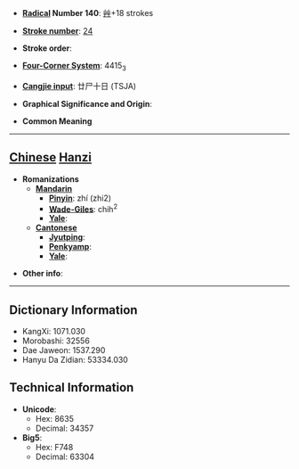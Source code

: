 * '''[[Wiktionary:Chinese radical index| Radical]] Number 140''': [[Wiktionary:Chinese radical index 艸|艸]]+18 strokes

* '''[[Wiktionary:Chinese total strokes index|Stroke number]]''': [[Wiktionary:Chinese total strokes index 24|24]]

* '''Stroke order''': 

* '''[[Wiktionary:Chinese four corner index|Four-Corner System]]''': 4415<sub>3</sub>

* '''[[Wiktionary:Chinese Cangjie index|Cangjie input]]''': 廿尸十日 (TSJA)

* '''Graphical Significance and Origin''': 

* '''Common Meaning'''

----

== [[Chinese]] [[Hanzi]] ==

* '''Romanizations'''
** '''[[Mandarin]]'''
*** '''[[Pinyin]]''': zhí (zhi2)
*** '''[[Wade-Giles]]''': chih<sup>2</sup>
*** '''[[Yale]]''': 
** '''[[Cantonese]]'''
*** '''[[Jyutping]]''':
*** '''[[Penkyamp]]''': 
*** '''[[Yale]]''': 

* '''Other info''': 

----

== Dictionary Information ==

* KangXi: 1071.030
* Morobashi: 32556
* Dae Jaweon: 1537.290
* Hanyu Da Zidian: 53334.030

== Technical Information ==

* '''Unicode''':
** Hex: 8635
** Decimal: 34357
* '''Big5''':
** Hex: F748
** Decimal: 63304
